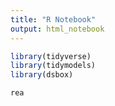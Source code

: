 ```yaml
---
title: "R Notebook"
output: html_notebook
---
```



```r
library(tidyverse)
library(tidymodels)
library(dsbox)
```

```r
rea
```

